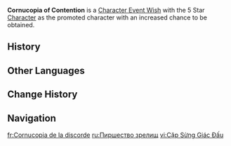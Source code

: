 {{Wish Series Infobox
|character = Varesa
|type      = Character Event Wishes
}}
'''Cornucopia of Contention''' is a [[Character Event Wish]] with the 5 Star [[Character]] {{Wish Item|Varesa}} as the promoted character with an increased chance to be obtained.

==History==
{{Wish History Table}}
<!--
==Trivia==
* The first occurrence of this Wish Series ran alongside an [[Epitome Invocation]] Wish featuring [[weapon name]], a weapon tailored to Varesa's gameplay mechanics.
-->
==Other Languages==
{{Other Languages
|en      = Cornucopia of Contention
|zhs     = 饫宴角戏
|zhs_rm  = 
|zht     = 飫宴角戲
|zht_rm  = 
|zh_tl   = 
|ja      = 競争と饗宴
|ja_rm   = Kyousou to Kyouen
|ja_tl   = Contention and Feast
|ko      = 연회<->의 투사
|ko_rm   = 
|ko_tl   = 
|es      = Cornucopia de la contienda
|es_tl   = Cornucopia of Contention
|fr      = Cornucopia de la discorde
|fr_tl   = Cornucopia of Discord
|ru      = Пиршество зрелищ
|ru_tl   = Feast of Spectacles
|th      = เขาแกร่งแห่งงานรื่นเริง
|th_rm   = 
|th_tl   = 
|vi      = Cặp Sừng Giác Đấu
|vi_tl   = 
|de      = Füllhorn des Wettstreits
|de_tl   = 
|id      = Perjamuan Tanduk Beradu
|id_tl   = Banquet of Clashing Horns
|pt      = Banquete dos Chifres Travados
|pt_tl   = 
|tr      = Müsabaka Şöleni
|tr_tl   = 
|it      = Cornucopia della contesa
|it_tl   = Cornucopia of Contention
}}

==Change History==
{{Change History|5.5}}

==Navigation==
{{Wish Navbox}}

[[fr:Cornucopia de la discorde]]
[[ru:Пиршество зрелищ]]
[[vi:Cặp Sừng Giác Đấu]]